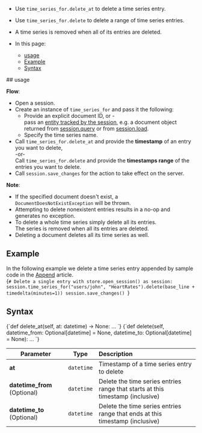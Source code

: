 
<Admonition type="note" title="">

* Use `time_series_for.delete_at` to delete a time series entry.  
* Use `time_series_for.delete` to delete a range of time series entries.  
* A time series is removed when all of its entries are deleted.  

* In this page:  
    * [usage](../../../../document-extensions/timeseries/client-api/session/delete.mdx#usage)
    * [Example](../../../../document-extensions/timeseries/client-api/session/delete.mdx#example)
    * [Syntax](../../../../document-extensions/timeseries/client-api/session/delete.mdx#syntax)
  
</Admonition>
## usage

**Flow**:

* Open a session.  
* Create an instance of `time_series_for` and pass it the following:
    * Provide an explicit document ID, or -   
      pass an [entity tracked by the session](../../../../client-api/session/what-is-a-session-and-how-does-it-work.mdx#unit-of-work-pattern),
      e.g. a document object returned from [session.query](../../../../client-api/session/querying/how-to-query.mdx) 
      or from [session.load](../../../../client-api/session/loading-entities.mdx#load).
    * Specify the time series name.
* Call `time_series_for.delete_at` and provide the **timestamp** of an entry you want to delete,  
  -or-  
  Call `time_series_for.delete` and provide the **timestamps range** of the entries you want to delete.  
* Call `session.save_changes` for the action to take effect on the server.  

**Note**:

* If the specified document doesn't exist, a `DocumentDoesNotExistException` will be thrown.  
* Attempting to delete nonexistent entries results in a no-op and generates no exception.  
* To delete a whole time series simply delete all its entries.  
  The series is removed when all its entries are deleted.  
* Deleting a document deletes all its time series as well.  



## Example

In the following example we delete a time series entry appended by sample code in the 
[Append](../../../../document-extensions/timeseries/client-api/session/append.mdx) article.  
<TabItem value="timeseries_region_Delete-TimeSeriesFor-Single-Time-Point" label="timeseries_region_Delete-TimeSeriesFor-Single-Time-Point">
<CodeBlock language="python">
{`# Delete a single entry
with store.open_session() as session:
    session.time_series_for("users/john", "HeartRates").delete(base_line + timedelta(minutes=1))
    session.save_changes()
`}
</CodeBlock>
</TabItem>



## Syntax

<TabItem value="TimeSeriesFor-Delete-definition-single-timepoint" label="TimeSeriesFor-Delete-definition-single-timepoint">
<CodeBlock language="python">
{`def delete_at(self, at: datetime) -> None: ...
`}
</CodeBlock>
</TabItem>

<TabItem value="TimeSeriesFor-Delete-definition-range-of-timepoints" label="TimeSeriesFor-Delete-definition-range-of-timepoints">
<CodeBlock language="python">
{`def delete(self, datetime_from: Optional[datetime] = None, datetime_to: Optional[datetime] = None): ...
`}
</CodeBlock>
</TabItem>

| Parameter | Type        | Description                                |
|-----------|-------------|:-------------------------------------------|
| **at**    | `datetime`  | Timestamp of a time series entry to delete |
| **datetime_from** (Optional) | `datetime` | Delete the time series entries range that starts at this timestamp (inclusive) |
| **datetime_to** (Optional) | `datetime` | Delete the time series entries range that ends at this timestamp (inclusive)     |



